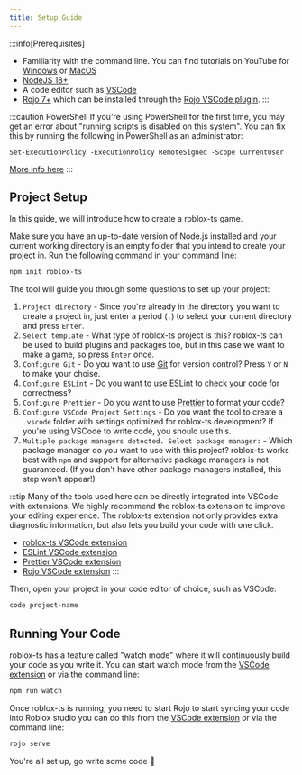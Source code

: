 ```yaml
---
title: Setup Guide
---
```


:::info[Prerequisites]
- Familiarity with the command line. You can find tutorials on YouTube for [Windows](https://www.youtube.com/watch?v=FiTZgpRpWv0) or [MacOS](https://www.youtube.com/watch?v=aKRYQsKR46I)
- [NodeJS 18+](https://nodejs.org/)
- A code editor such as [VSCode](https://code.visualstudio.com/)
- [Rojo 7+](https://rojo.space/) which can be installed through the [Rojo VSCode plugin](https://marketplace.visualstudio.com/items?itemName=evaera.vscode-rojo).
:::

:::caution PowerShell
If you're using PowerShell for the first time, you may get an error about "running scripts is disabled on this system". You can fix this by running the following in PowerShell as an administrator:

`Set-ExecutionPolicy -ExecutionPolicy RemoteSigned -Scope CurrentUser`

[More info here](./faq/powershell.mdx)
:::

## Project Setup

In this guide, we will introduce how to create a roblox-ts game.

Make sure you have an up-to-date version of Node.js installed and your current working directory is an empty folder that you intend to create your project in. Run the following command in your command line:

```bash title="Terminal"
npm init roblox-ts
```

The tool will guide you through some questions to set up your project:
1. `Project directory` - Since you're already in the directory you want to create a project in, just enter a period (`.`) to select your current directory and press `Enter`.
2. `Select template` -  What type of roblox-ts project is this? roblox-ts can be used to build plugins and packages too, but in this case we want to make a game, so press `Enter` once.
3. `Configure Git` - Do you want to use [Git](https://git-scm.com/) for version control? Press `Y` or `N` to make your choise.
4. `Configure ESLint` - Do you want to use [ESLint](https://eslint.org/) to check your code for correctness?
5. `Configure Prettier` - Do you want to use [Prettier](https://prettier.io/) to format your code?
6. `Configure VSCode Project Settings` - Do you want the tool to create a `.vscode` folder with settings optimized for roblox-ts development? If you're using VSCode to write code, you should use this.
7. `Multiple package managers detected. Select package manager:` - Which package manager do you want to use with this project? roblox-ts works best with `npm` and support for alternative package managers is not guaranteed. (If you don't have other package managers installed, this step won't appear!)

:::tip
Many of the tools used here can be directly integrated into VSCode with extensions. We highly recommend the roblox-ts extension to improve your editing experience. The roblox-ts extension not only provides extra diagnostic information, but also lets you build your code with one click.
- [roblox-ts VSCode extension](https://marketplace.visualstudio.com/items?itemName=Roblox-TS.vscode-roblox-ts)
- [ESLint VSCode extension](https://marketplace.visualstudio.com/items?itemName=dbaeumer.vscode-eslint)
- [Prettier VSCode extension](https://marketplace.visualstudio.com/items?itemName=esbenp.prettier-vscode)
- [Rojo VSCode extension](https://marketplace.visualstudio.com/items?itemName=evaera.vscode-rojo)
:::

Then, open your project in your code editor of choice, such as VSCode:

```bash title="Terminal"
code project-name
```

## Running Your Code

roblox-ts has a feature called "watch mode" where it will continuously build your code as you write it. You can start watch mode from the [VSCode extension](https://marketplace.visualstudio.com/items?itemName=Roblox-TS.vscode-roblox-ts) or via the command line:

```bash title="Terminal"
npm run watch
```

Once roblox-ts is running, you need to start Rojo to start syncing your code into Roblox studio you can do this from the [VSCode extension](https://marketplace.visualstudio.com/items?itemName=evaera.vscode-rojo) or via the command line:

```bash title="Terminal"
rojo serve
```

You're all set up, go write some code :tada:
